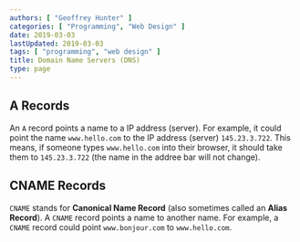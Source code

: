 ```yaml
---
authors: [ "Geoffrey Hunter" ]
categories: [ "Programming", "Web Design" ]
date: 2019-03-03
lastUpdated: 2019-03-03
tags: [ "programming", "web design" ]
title: Domain Name Servers (DNS)
type: page
---
```


<WarningIsNotes />

## A Records

An `A` record points a name to a IP address (server). For example, it could point the name `www.hello.com` to the IP address (server) `145.23.3.722`. This means, if someone types `www.hello.com` into their browser, it should take them to `145.23.3.722` (the name in the addree bar will not change).

## CNAME Records

`CNAME` stands for **Canonical Name Record** (also sometimes called an **Alias Record**). A `CNAME` record points a name to another name. For example, a `CNAME` record could point `www.bonjour.com` to `www.hello.com`.